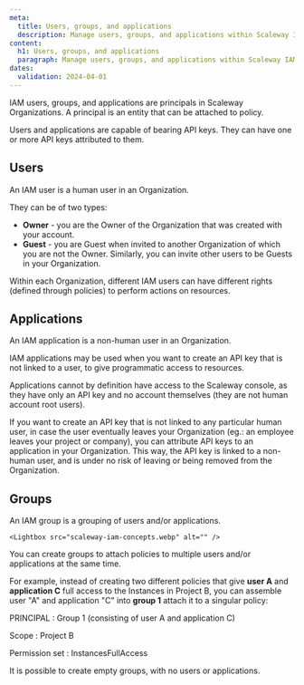 ```yaml
---
meta:
  title: Users, groups, and applications
  description: Manage users, groups, and applications within Scaleway IAM.
content:
  h1: Users, groups, and applications
  paragraph: Manage users, groups, and applications within Scaleway IAM.
dates:
  validation: 2024-04-01
---
```


IAM users, groups, and applications are principals in Scaleway Organizations. A principal is an entity that can be attached to policy.

Users and applications are capable of bearing API keys. They can have one or more API keys attributed to them.

## Users

An IAM user is a human user in an Organization.

They can be of two types:

- **Owner** - you are the Owner of the Organization that was created with your account.
- **Guest** - you are Guest when invited to another Organization of which you are not the Owner. Similarly, you can invite other users to be Guests in your Organization.

<Lightbox src="scaleway-iam-owners-guests.webp" alt="" />

Within each Organization, different IAM users can have different rights (defined through policies) to perform actions on resources.

## Applications

An IAM application is a non-human user in an Organization.

IAM applications may be used when you want to create an API key that is not linked to a user, to give programmatic access to resources.

<Message type="note">
  Applications cannot by definition have access to the Scaleway console, as they have only an API key and no account themselves (they are not human account root users).
</Message>

If you want to create an API key that is not linked to any particular human user, in case the user eventually leaves your Organization (eg.: an employee leaves your project or company), you can attribute API keys to an application in your Organization. This way, the API key is linked to a non-human user, and is under no risk of leaving or being removed from the Organization.

## Groups

An IAM group is a grouping of users and/or applications.

    <Lightbox src="scaleway-iam-concepts.webp" alt="" />

You can create groups to attach policies to multiple users and/or applications at the same time.

For example, instead of creating two different policies that give **user A** and **application C** full access to the Instances in Project B, you can assemble user "A" and application "C" into **group 1** attach it to a singular policy:

PRINCIPAL
: Group 1 (consisting of user A and application C)

Scope
: Project B

Permission set
: InstancesFullAccess

<Message type="note">
  It is possible to create empty groups, with no users or applications.
</Message>


